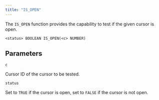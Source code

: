 ```yaml
---
title: "IS_OPEN"
---
```


The `IS_OPEN` function provides the capability to test if the given cursor is open.

```text
<status> BOOLEAN IS_OPEN(<c> NUMBER)
```

## Parameters

`c`

 Cursor ID of the cursor to be tested.

`status`

 Set to `TRUE` if the cursor is open, set to `FALSE` if the cursor is not open.
